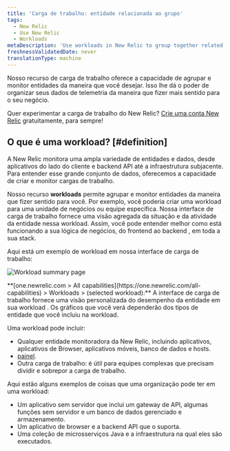 ```yaml
---
title: 'Carga de trabalho: entidade relacionada ao grupo'
tags:
  - New Relic
  - Use New Relic
  - Workloads
metaDescription: 'Use workloads in New Relic to group together related entities that make up a business unit or team unit, making it easier to isolate and troubleshoot issues.'
freshnessValidatedDate: never
translationType: machine
---
```



Nosso recurso de carga de trabalho oferece a capacidade de agrupar e monitor entidades da maneira que você desejar. Isso lhe dá o poder de organizar seus dados de telemetria da maneira que fizer mais sentido para o seu negócio.

Quer experimentar a carga de trabalho do New Relic? [Crie uma conta New Relic](https://newrelic.com/signup) gratuitamente, para sempre!

## O que é uma workload? [#definition]

A New Relic monitora uma ampla variedade de entidades e dados, desde aplicativos do lado do cliente e backend API até a infraestrutura subjacente. Para entender esse grande conjunto de dados, oferecemos a capacidade de criar e monitor cargas de trabalho.

Nosso recurso <DNT>**workloads**</DNT> permite agrupar e monitor entidades da maneira que fizer sentido para você. Por exemplo, você poderia criar uma workload para uma unidade de negócios ou equipe específica. Nossa interface de carga de trabalho fornece uma visão agregada da situação e da atividade da entidade nessa workload. Assim, você pode entender melhor como está funcionando a sua lógica de negócios, do frontend ao backend , em toda a sua stack.

Aqui está um exemplo de workload em nossa interface de carga de trabalho:

<img
  title="Workload summary page"
  alt="Workload summary page"
  src={workloadsWorkloadSummaryPage}
/>

<figcaption>
  <DNT>**[one.newrelic.com > All capabilities](https://one.newrelic.com/all-capabilities) > Workloads > (selected workload):**</DNT> A interface de carga de trabalho fornece uma visão personalizada do desempenho da entidade em sua workload . Os gráficos que você verá dependerão dos tipos de entidade que você incluiu na workload.
</figcaption>

Uma workload pode incluir:

* Qualquer entidade monitoradora da New Relic, incluindo aplicativos, aplicativos de Browser, aplicativos móveis, banco de dados e hosts.
* [painel](/docs/dashboards/new-relic-one-dashboards/get-started/introduction-new-relic-one-dashboards).
* Outra carga de trabalho: é útil para equipes complexas que precisam dividir e sobrepor a carga de trabalho.

Aqui estão alguns exemplos de coisas que uma organização pode ter em uma workload:

* Um aplicativo sem servidor que inclui um gateway de API, algumas funções sem servidor e um banco de dados gerenciado e armazenamento.
* Um aplicativo de browser e a backend API que o suporta.
* Uma coleção de microsserviços Java e a infraestrutura na qual eles são executados.